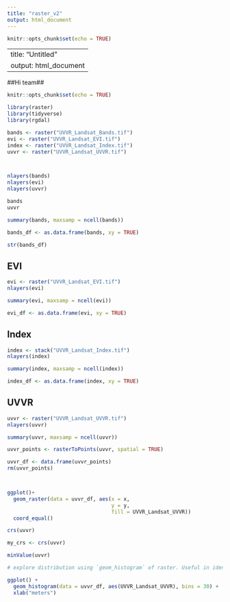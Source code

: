 ```yaml
---
title: "raster_v2"
output: html_document
---
```


```r
knitr::opts_chunk$set(echo = TRUE)
```

---
title: "Untitled"
output: html_document
---
##Hi team##
```r
knitr::opts_chunk$set(echo = TRUE)
```

```r
library(raster)
library(tidyverse)
library(rgdal)
```

```r
bands <- raster("UVVR_Landsat_Bands.tif")
evi <- raster("UVVR_Landsat_EVI.tif")
index <- raster("UVVR_Landsat_Index.tif")
uvvr <- raster("UVVR_Landsat_UVVR.tif")



nlayers(bands)
nlayers(evi)
nlayers(uvvr)
```


```r
bands
uvvr
```



```r
summary(bands, maxsamp = ncell(bands))
```

```r
bands_df <- as.data.frame(bands, xy = TRUE)
```

```r
str(bands_df)
```



## EVI 
```r
evi <- raster("UVVR_Landsat_EVI.tif")
nlayers(evi)
```

```r
summary(evi, maxsamp = ncell(evi))
```

```r
evi_df <- as.data.frame(evi, xy = TRUE)
```



## Index
```r
index <- stack("UVVR_Landsat_Index.tif")
nlayers(index)
```

```r
summary(index, maxsamp = ncell(index))

```

```r
index_df <- as.data.frame(index, xy = TRUE)
```



## UVVR 
```r
uvvr <- raster("UVVR_Landsat_UVVR.tif")
nlayers(uvvr)
```

```r
summary(uvvr, maxsamp = ncell(uvvr))
```

```r
uvvr_points <- rasterToPoints(uvvr, spatial = TRUE)
```




```r
uvvr_df <- data.frame(uvvr_points)
rm(uvvr_points)



ggplot()+
  geom_raster(data = uvvr_df, aes(x = x,
                                  y = y,
                                  fill = UVVR_Landsat_UVVR)) 
  coord_equal()
```

```r
crs(uvvr)

my_crs <- crs(uvvr) 
```

```r
minValue(uvvr)
```

```r
# explore distribution using `geom_histogram` of raster. Useful in identifying outliers and bad data values in our raster data. 

ggplot() +
  geom_histogram(data = uvvr_df, aes(UVVR_Landsat_UVVR), bins = 30) +
  xlab("meters") 
  
```













